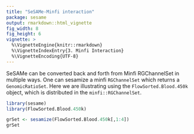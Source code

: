 ```yaml
---
title: "SeSAMe-Minfi interaction"
package: sesame
output: rmarkdown::html_vignette
fig_width: 8
fig_height: 6
vignette: >
  %\VignetteEngine{knitr::rmarkdown}
  %\VignetteIndexEntry{3. Minfi Interaction}
  %\VignetteEncoding{UTF-8}
---
```


SeSAMe can be converted back and forth from Minfi RGChannelSet in multiple
ways. One can sesamize a minfi `RGChannelSet` which returns a `GenomicRatioSet`.
Here we are illustrating using the `FlowSorted.Blood.450k` object, which is 
distributed in the `minfi::RGChannelSet`.
```r
library(sesame)
library(FlowSorted.Blood.450k)
```

```r
grSet <- sesamize(FlowSorted.Blood.450k[,1:4])
grSet
```

